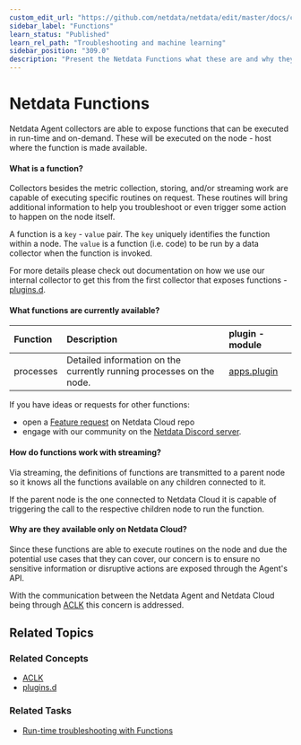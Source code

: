 ```yaml
---
custom_edit_url: "https://github.com/netdata/netdata/edit/master/docs/cloud/netdata-functions.md"
sidebar_label: "Functions"
learn_status: "Published"
learn_rel_path: "Troubleshooting and machine learning"
sidebar_position: "309.0"
description: "Present the Netdata Functions what these are and why they should be used."
---
```



# Netdata Functions

Netdata Agent collectors are able to expose functions that can be executed in run-time and on-demand. These will be
executed on the node - host where the function is made
available.

#### What is a function?

Collectors besides the metric collection, storing, and/or streaming work are capable of executing specific routines on
request. These routines will bring additional information
to help you troubleshoot or even trigger some action to happen on the node itself.

A function is a  `key`  -  `value`  pair. The  `key`  uniquely identifies the function within a node. The  `value`  is a
function (i.e. code) to be run by a data collector when
the function is invoked.

For more details please check out documentation on how we use our internal collector to get this from the first collector that exposes
functions - [plugins.d](/docs/improving-netdata---developers/external-plugins#function).

#### What functions are currently available?

| Function | Description | plugin - module |
| :-- | :-- | :-- |
| processes | Detailed information on the currently running processes on the node. | [apps.plugin](/docs/data-collection/monitor-anything/System%20Metrics/Application-monitoring) |

If you have ideas or requests for other functions:
* open a [Feature request](https://github.com/netdata/netdata-cloud/issues/new?assignees=&labels=feature+request%2Cneeds+triage&template=FEAT_REQUEST.yml&title=%5BFeat%5D%3A+) on Netdata Cloud repo
* engage with our community on the [Netdata Discord server](https://discord.com/invite/mPZ6WZKKG2).
#### How do functions work with streaming?

Via streaming, the definitions of functions are transmitted to a parent node so it knows all the functions available on
any children connected to it.

If the parent node is the one connected to Netdata Cloud it is capable of triggering the call to the respective children
node to run the function.

#### Why are they available only on Netdata Cloud?

Since these functions are able to execute routines on the node and due the potential use cases that they can cover, our
concern is to ensure no sensitive
information or disruptive actions are exposed through the Agent's API.

With the communication between the Netdata Agent and Netdata Cloud being
through [ACLK](/docs/deployment-in-production/agent-cloud-link-aclk) this
concern is addressed.

## Related Topics

### **Related Concepts**

- [ACLK](/docs/deployment-in-production/agent-cloud-link-aclk)
- [plugins.d](/docs/improving-netdata---developers/external-plugins)

### Related Tasks

- [Run-time troubleshooting with Functions](/docs/troubleshooting-and-machine-learning/run-time-troubleshooting-with-functions)
